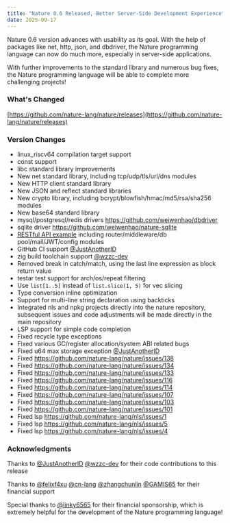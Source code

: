 ```yaml
---
title: "Nature 0.6 Released, Better Server-Side Development Experience"
date: 2025-09-17
---
```


Nature 0.6 version advances with usability as its goal. With the help of packages like net, http, json, and dbdriver, the Nature programming language can now do much more, especially in server-side applications.

With further improvements to the standard library and numerous bug fixes, the Nature programming language will be able to complete more challenging projects!

### What's Changed

[https://github.com/nature-lang/nature/releases](https://github.com/nature-lang/nature/releases)

### Version Changes

- linux_riscv64 compilation target support
- const support
- libc standard library improvements
- New net standard library, including tcp/udp/tls/url/dns modules
- New HTTP client standard library
- New JSON and reflect standard libraries
- New crypto library, including bcrypt/blowfish/hmac/md5/rsa/sha256 modules
- New base64 standard library
- mysql/postgresql/redis drivers https://github.com/weiwenhao/dbdriver
- sqlite driver https://github.com/weiwenhao/nature-sqlite
- [RESTful API example](https://github.com/weiwenhao/emoji-api) including router/middleware/db pool/mail/JWT/config modules
- GitHub CI support [@JustAnotherID](https://github.com/JustAnotherID)
- zig build toolchain support [@wzzc-dev](https://github.com/wzzc-dev)
- Removed break in catch/match, using the last line expression as block return value
- testar test support for arch/os/repeat filtering
- Use `list[1..5]` instead of `list.slice(1, 5)` for vec slicing
- Type conversion inline optimization
- Support for multi-line string declaration using backticks
- Integrated nls and npkg projects directly into the nature repository, subsequent issues and code adjustments will be made directly in the main repository
- LSP support for simple code completion
- Fixed recycle type exceptions
- Fixed various GC/register allocation/system ABI related bugs
- Fixed u64 max storage exception [@JustAnotherID](https://github.com/JustAnotherID)
- Fixed https://github.com/nature-lang/nature/issues/138
- Fixed https://github.com/nature-lang/nature/issues/134
- Fixed https://github.com/nature-lang/nature/issues/133
- Fixed https://github.com/nature-lang/nature/issues/116
- Fixed https://github.com/nature-lang/nature/issues/114
- Fixed https://github.com/nature-lang/nature/issues/107
- Fixed https://github.com/nature-lang/nature/issues/103
- Fixed https://github.com/nature-lang/nature/issues/101
- Fixed lsp https://github.com/nature-lang/nls/issues/1
- Fixed lsp https://github.com/nature-lang/nls/issues/5
- Fixed lsp https://github.com/nature-lang/nls/issues/4

### Acknowledgments

Thanks to [@JustAnotherID](https://github.com/JustAnotherID) [@wzzc-dev](https://github.com/wzzc-dev) for their code contributions to this release

Thanks to [@felixf4xu](https://github.com/felixf4xu) [@cn-lang](https://github.com/cn-lang) [@zhangchunlin](https://github.com/zhangchunlin) [@GAMIS65](https://github.com/GAMIS65) for their financial support

Special thanks to [@linky6565](https://github.com/linky6565) for their financial sponsorship, which is extremely helpful for the development of the Nature programming language!